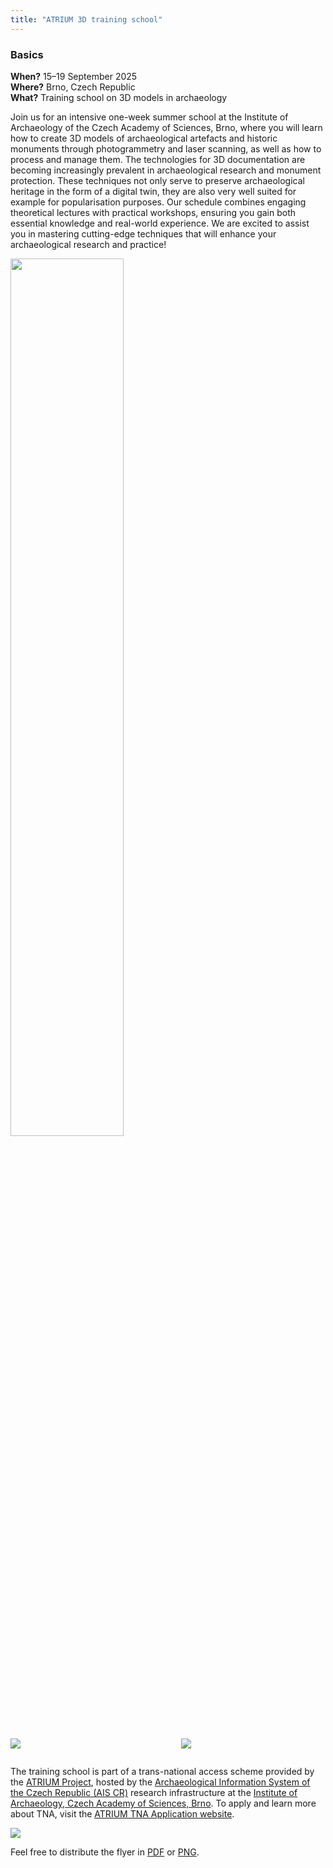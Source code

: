 ```yaml
---
title: "ATRIUM 3D training school"
---
```


::: {.callout-tip}

### Basics

**When?** 15–19 September 2025  
**Where?** Brno, Czech Republic  
**What?** Training school on 3D models in archaeology

:::

Join us for an intensive one-week summer school at the Institute of Archaeology of the Czech Academy of Sciences, Brno, where you will learn how to create 3D models of archaeological artefacts and historic monuments through photogrammetry and laser scanning, as well as how to process and manage them. The technologies for 3D documentation are becoming increasingly prevalent in archaeological research and monument protection. These techniques not only serve to preserve archaeological heritage in the form of a digital twin, they are also very well suited for example for popularisation purposes. Our schedule combines engaging theoretical lectures with practical workshops, ensuring you gain both essential knowledge and real-world experience. We are excited to assist you in mastering cutting-edge techniques that will enhance your archaeological research and practice!


[![](figs/Clay.png){fig-align="center" width=60%}](https://atrium-research.eu)

:::: {.columns}
::: {.column width=40%}
[![](figs/aiscr.png)](https://www.aiscr.cz/en/)
:::
::: {.column width=10%}
:::
::: {.column width=50%}
[![](figs/arub.png)](https://www.arub.cz/)
:::
::::


The training school is part of a trans-national access scheme provided by the [ATRIUM Project](https://atrium-research.eu){.external}, hosted by the [Archaeological Information System of the Czech Republic (AIS CR)](https://aiscr.cz/){.external} research infrastructure at the [Institute of Archaeology, Czech Academy of Sciences, Brno](https://arub.cz/){.external}. To apply and learn more about TNA, visit the [ATRIUM TNA Application website](https://atrium-research.eu/transnational-access-scheme-application-process-summer-schools){.external}.


[![](flyer/atRium_A4.png){.shadow}](flyer/atRium_A4.pdf)

Feel free to distribute the flyer in [PDF](flyer/atRium_A4.pdf) or [PNG](flyer/atRium_A4.png).
